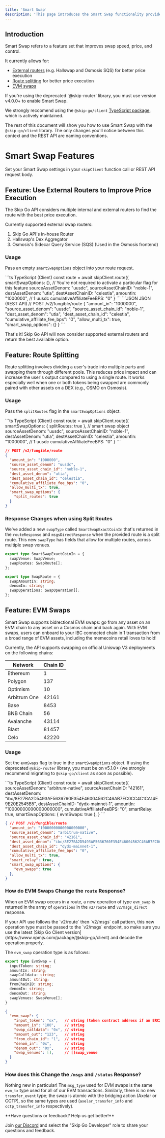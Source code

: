 ```yaml
---
title: 'Smart Swap'
description: 'This page introduces the Smart Swap functionality provided by the Skip Go API to improve swap speed, price, and customization.'
---
```


## Introduction

Smart Swap refers to a feature set that improves swap speed, price, and control.

It currently allows for:
- [External routers](#feature-use-external-routers-to-improve-price-execution) (e.g. Hallswap and Osmosis SQS) for better price execution
- [Route splitting](#feature-route-splitting) for better price execution
- [EVM swaps](#feature-evm-swaps)

 <Warning>
If you're using the deprecated `@skip-router` library, you must use version v4.0.0+ to enable Smart Swap.

We strongly reccomend using the `@skip-go/client` [TypeScript package](https://www.npmjs.com/package/@skip-go/client), which is actively maintained.

</Warning>

The rest of this document will show you how to use Smart Swap with the `@skip-go/client` library. The only changes you'll notice between this context and the REST API are naming conventions.

# Smart Swap Features

Set your Smart Swap settings in your `skipClient` function call or REST API request body.

## Feature: Use External Routers to Improve Price Execution

The Skip Go API considers multiple internal and external routers to find the route with the best price execution.

Currently supported external swap routers:

1. Skip Go API's in-house Router
2. Hallswap's Dex Aggregator
3. Osmosis's Sidecar Query Service (SQS) (Used in the Osmosis frontend)

### Usage

Pass an empty `smartSwapOptions` object into your route request. 

<CodeGroup>
```ts TypeScript (Client)
const route = await skipClient.route({
  smartSwapOptions: {}, // You're not required to activate a particular flag for this feature
  sourceAssetDenom: "uusdc",
  sourceAssetChainID: "noble-1",
  destAssetDenom: "utia",
  destAssetChainID: "celestia",
  amountIn: "1000000", // 1 uusdc
  cumulativeAffiliateFeeBPS: "0"
}
```
```JSON JSON (REST API)
// POST /v2/fungible/route
{ 
  "amount_in": "1000000",
  "source_asset_denom": "uusdc",
  "source_asset_chain_id": "noble-1",
  "dest_asset_denom": "utia",
  "dest_asset_chain_id": "celestia",
  "cumulative_affiliate_fee_bps": "0",
  "allow_multi_tx": true,
  "smart_swap_options": {}
}
```
</CodeGroup>

That's it! Skip Go API will now consider supported external routers and return the best available option.

## Feature: Route Splitting

Route splitting involves dividing a user's trade into multiple parts and swapping them through different pools. This reduces price impact and can increase the user's output compared to using a single route. It works especially well when one or both tokens being swapped are commonly paired with other assets on a DEX (e.g., OSMO on Osmosis).

### Usage

Pass the `splitRoutes` flag in the `smartSwapOptions` object.

<CodeGroup>
```ts TypeScript (Client)
const route = await skipClient.route({
  smartSwapOptions: {
    splitRoutes: true
  }, // smart swap object
  sourceAssetDenom: "uusdc",
  sourceAssetChainID: "noble-1",
  destAssetDenom: "utia",
  destAssetChainID: "celestia",
  amountIn: "1000000", // 1 uusdc
  cumulativeAffiliateFeeBPS: "0"
}
```

```JSON JSON (REST API)
// POST /v2/fungible/route
{ 
  "amount_in": "1000000",
  "source_asset_denom": "uusdc",
  "source_asset_chain_id": "noble-1",
  "dest_asset_denom": "utia",
  "dest_asset_chain_id": "celestia",
  "cumulative_affiliate_fee_bps": "0",
  "allow_multi_tx": true,
  "smart_swap_options": {
    "split_routes": true
  }
}
```

</CodeGroup>

### Response Changes when using Split Routes

We've added a new `swapType` called `SmartSwapExactCoinIn` that's returned in the `routeResponse` and `msgsDirectResponse` when the provided route is a split route. This new `swapType` has fields that allow for multiple routes, across multiple swap venues.

```ts
export type SmartSwapExactCoinIn = {
  swapVenue: SwapVenue;
  swapRoutes: SwapRoute[];
};

export type SwapRoute = {
  swapAmountIn: string;
  denomIn: string;
  swapOperations: SwapOperation[];
};
```

## Feature: EVM Swaps

Smart Swap supports bidrectional EVM swaps: go from any asset on an EVM chain to any asset on a Cosmos chain and back again. With EVM swaps, users can onboard to your IBC connected chain in 1 transaction from a broad range of EVM assets, including the memecoins retail loves to hold!

Currently, the API supports swapping on official Uniswap V3 deployments on the following chains:

| Network       | Chain ID |
|---------------|----------|
| Ethereum      | 1        |
| Polygon       | 137      |
| Optimism      | 10       |
| Arbitrum One  | 42161    |
| Base          | 8453     |
| BNB Chain     | 56       |
| Avalanche     | 43114    |
| Blast         | 81457    |
| Celo          | 42220    |

### Usage

Set the `evmSwaps` flag to true in the `smartSwapOptions` object. If using the deprecated `@skip-router` library, you must be on v5.1.0+ (we strongly recommend migrating to `@skip-go/client` as soon as possible).

<CodeGroup>
```ts TypeScript (Client)
const route = await skipClient.route({
  sourceAssetDenom: "arbitrum-native",
  sourceAssetChainID: "42161",
  destAssetDenom: "ibc/8E27BA2D5493AF5636760E354E46004562C46AB7EC0CC4C1CA14E9E20E2545B5",
  destAssetChainID: "dydx-mainnet-1",
  amountIn: "10000000000000000000",
  cumulativeAffiliateFeeBPS: "0",
  smartRelay: true,
  smartSwapOptions: {
    evmSwaps: true
  },
}
```

```JSON JSON (REST API)
{ // POST /v2/fungible/route
  "amount_in": "10000000000000000000",
  "source_asset_denom": "arbitrum-native",
  "source_asset_chain_id": "42161",
  "dest_asset_denom": "ibc/8E27BA2D5493AF5636760E354E46004562C46AB7EC0CC4C1CA14E9E20E2545B5",
  "dest_asset_chain_id": "dydx-mainnet-1",
  "cumulative_affiliate_fee_bps": "0",
  "allow_multi_tx": true,
  "smart_relay": true,
  "smart_swap_options": {
  	"evm_swaps": true
  },
}
```

</CodeGroup>

### How do EVM Swaps Change the `route` Response?

When an EVM swap occurs in a route, a new operation of type `evm_swap` is returned in the array of `operations` in the `v2/route` and `v2/msgs_direct` response. 

<Warning>
If your API use follows the `v2/route` then `v2/msgs` call pattern, this new operation type must be passed to the `v2/msgs` endpoint, so make sure you use the latest [Skip Go Client version](https://www.npmjs.com/package/@skip-go/client) and decode the operation properly. 
</Warning>

The `evm_swap` operation type is as follows:

<CodeGroup>

```ts TypeScript
export type EvmSwap = {
  inputToken: string;
  amountIn: string;
  swapCalldata: string;
  amountOut: string;
  fromChainID: string;
  denomIn: string;
  denomOut: string;
  swapVenues: SwapVenue[];
}
```

```JSON JSON
{
  "evm_swap": {
    "input_token": "ox",   // string (token contract address if an ERC20 token, blank if native)
    "amount_in": "100",    // string
    "swap_calldata": "0x", // string
    "amount_out": "123",   // string
    "from_chain_id": "1",  // string
    "denom_in": "0x",      // string
    "denom_out": "0x",     // string
    "swap_venues": [],     // []swap_venue
  }
}
```

</CodeGroup>

### How does this Change the `/msgs` and `/status` Response?

Nothing new in particular! The `msg_type` used for EVM swaps is the same `evm_tx` type used for all of our EVM transactions. Similarly, there is no new `transfer_event` type; the swap is atomic with the bridging action (Axelar or CCTP), so the same types are used (`axelar_transfer_info` and `cctp_transfer_info` respectively).


 <Info>
 **Have questions or feedback? Help us get better!**

Join [our Discord](https://skip.build/discord) and select the "Skip Go Developer" role to share your questions and feedback.

</Info>
